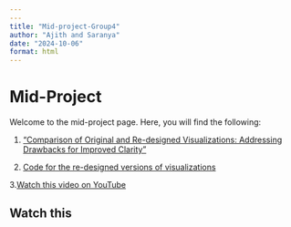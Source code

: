 ```yaml
---
---
title: "Mid-project-Group4"
author: "Ajith and Saranya"
date: "2024-10-06"
format: html
---
```


# Mid-Project

Welcome to the mid-project page. Here, you will find the following:

1. ["Comparison of Original and Re-designed Visualizations: Addressing Drawbacks for Improved Clarity"](Comparisons.html)

2. [Code for the re-designed versions of visualizations](Code-for-re-designed-visualization-s.html)

3.[Watch this video on YouTube](https://www.youtube.com/watch?v=lc_Hn0dBca8)

Watch this
---
